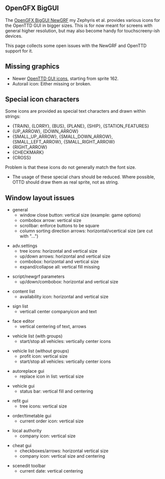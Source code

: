 ==OpenGFX BigGUI==

The [https://dev.openttdcoop.org/projects/ogfx-biggui OpenGFX BigGUI NewGRF] my Zephyris et al. provides
various icons for the OpenTTD GUI in bigger sizes. This is for now meant for screens with general higher resolution, but may also become handy for touchscreeny-ish devices.

This page collects some open issues with the NewGRF and OpenTTD support for it.


== Missing graphics ==

* Newer [https://newgrf-specs.tt-wiki.net/wiki/Action5#15_.2F_95_OpenTTD_GUI_sprites OpenTTD GUI icons], starting from sprite 162.
* Autorail icon: Either missing or broken.


== Special icon characters ==

Some icons are provided as special text characters and drawn within strings:
* {TRAIN}, {LORRY}, {BUS}, {PLANE}, {SHIP}, {STATION_FEATURES}
* {UP_ARROW}, {DOWN_ARROW}
* {SMALL_UP_ARROW}, {SMALL_DOWN_ARROW}, {SMALL_LEFT_ARROW}, {SMALL_RIGHT_ARROW}
* {RIGHT_ARROW}
* {CHECKMARK}
* {CROSS}

Problem is that these icons do not generally match the font size.
* The usage of these special chars should be reduced. Where possible, OTTD should draw them as real sprite, not as string.


== Window layout issues ==

* general
** window close button: vertical size (example: game options)
** combobox arrow: vertical size
** scrollbar: enforce buttons to be square
** column sorting direction arrows: horizontal/vcertical size (are cut with "...")

* adv.settings
** tree icons: horizontal and vertical size
** up/down arrows: horizontal and vertical size
** combobox: horizontal and vertical size
** expand/collapse all: vertical fill missing

* script/newgrf parameters
** up/down/combobox: horizontal and vertical size

* content list
** availability icon: horizontal and vertical size

* sign list
** verticall center companyicon and text

* face editor
** vertical centering of text, arrows

* vehicle list (with groups)
** start/stop all vehicles: vertically center icons

* vehicle list (without groups)
** profit icon: vertical size
** start/stop all vehicles: vertically center icons

* autoreplace gui
** replace icon in list: vertical size

* vehicle gui
** status bar: vertical fill and centering

* refit gui
** tree icons: vertical size

* order/timetable gui
** current order icon: vertical size

* local authority
** company icon: vertical size

* cheat gui
** checkboxes/arrows: horizontal vertical size
** company icon: vertical size and centering

* scenedit toolbar
** current date: vertical centering